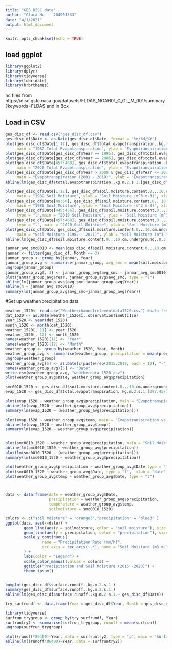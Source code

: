 ---
title: "GES DISC data"
author: "Clara Hu -- 204901533"
date: "4/1/2021"
output: html_document
---

```{r setup, include=FALSE}
knitr::opts_chunk$set(echo = TRUE)
```


## load ggplot

```{r}
library(ggplot2)
library(dplyr)
library(tidyverse)
library(lubridate)
library(hrbrthemes)
```

nc files from https://disc.gsfc.nasa.gov/datasets/FLDAS_NOAH01_C_GL_M_001/summary?keywords=FLDAS and in Box

## Load in CSV

```{r}
ges_disc_df <- read.csv("ges_disc_df.csv")
ges_disc_df$Date <- as.Date(ges_disc_df$Date, format = "%m/%d/%Y")
plot(ges_disc_df$Date[1:12], ges_disc_df$total.evapotranspiration..kg.m.2.s.1.[1:12], type = "l",
     main = "1982 Total Evapotranspiration", ylab = "Evapotranspiration (kg m-2 s-1)", xlab = "Month in 1982")
plot(ges_disc_df$Date[ges_disc_df$Year == 1995], ges_disc_df$total.evapotranspiration..kg.m.2.s.1.[ges_disc_df$Year == 1995], type = "l", main = "1995 Total Evapotranspiration", ylab = "Evapotranspiration(kg m-2 s-1)", xlab = "Month in 1995")
plot(ges_disc_df$Date[ges_disc_df$Year == 2005], ges_disc_df$total.evapotranspiration..kg.m.2.s.1.[ges_disc_df$Year == 2005], type = "l", main = "2005 Total Evapotranspiration", ylab = "Evapotranspiration (kg m-2 s-1)", xlab = "Month in 2005", ylim = c(0.00001, 0.000055))
plot(ges_disc_df$Date[457:468], ges_disc_df$total.evapotranspiration..kg.m.2.s.1.[457:468], type = "l",
     main = "2020 Total Evapotranspiration", ylab = "Evapotranspiration (kg m-2 s-1)", xlab = "Month in 2020", ylim = c(0.00001, 0.000055))
plot(ges_disc_df$Date[ges_disc_df$Year > 2000 & ges_disc_df$Year <= 2010], ges_disc_df$total.evapotranspiration..kg.m.2.s.1.[ges_disc_df$Year > 2000 & ges_disc_df$Year <= 2010], type = "l", ylim = c(0, 0.00008),
     main = "Evapotranspiration (2001 - 2010)", ylab = "Evapotranspiration (kg m-2 s-1)", xlab = "Year")
abline(lm(ges_disc_df$total.evapotranspiration..kg.m.2.s.1.[ges_disc_df$Year > 2000 & ges_disc_df$Year <= 2010]~ ges_disc_df$Date[ges_disc_df$Year > 2000 & ges_disc_df$Year <= 2010]))
```

```{r}
plot(ges_disc_df$Date[1:12], ges_disc_df$soil.moisture.content.0...10.cm.underground..m.3.m.3.[1:12], type = "l",
     main = "1982 Soil Moisture", ylab = "Soil Moisture (m^3 m-3)", xlab = "Month in 1982")
plot(ges_disc_df$Date[49:60], ges_disc_df$soil.moisture.content.0...10.cm.underground..m.3.m.3.[49:60], type = "l",
     main = "1986 Soil Moisture", ylab = "Soil Moisture (m^3 m-3)", xlab = "Month in 1986")
plot(ges_disc_df$Date[445:456], ges_disc_df$soil.moisture.content.0...10.cm.underground..m.3.m.3.[445:456],
     type = "l",main = "2019 Soil Moisture", ylab = "Soil Moisture (m^3 m-3)", xlab = "Month in 2019")
plot(ges_disc_df$Date[457:468], ges_disc_df$soil.moisture.content.0...10.cm.underground..m.3.m.3.[457:468],
     type = "l", main = "2020 Soil Moisture", ylab = "Soil Moisture (m^3 m-3)", xlab = "Month in 2020")
plot(ges_disc_df$Date, ges_disc_df$soil.moisture.content.0...10.cm.underground..m.3.m.3., type = "l",
     main = "Soil Moisture (1982 - 2021)", ylab = "Soil Moisture (m^3 m-3)", xlab = "Year", ylim = c(0, 0.5))
abline(lm(ges_disc_df$soil.moisture.content.0...10.cm.underground..m.3.m.3.~ ges_disc_df$Date))
```

```{r}
janmar_avg_smc0010 <- mean(ges_disc_df$soil.moisture.content.0...10.cm.underground..m.3.m.3.[ges_disc_df$Month <=3 & ges_disc_df$Year<=2000])
janmar <- filter(ges_disc_df, Month <= 3) 
janmar_group <- group_by(janmar, Year)
janmar_group_avg <- summarise(janmar_group, avg_smc = mean(soil.moisture.content.0...10.cm.underground..m.3.m.3.))
ungroup(janmar_group)
janmar_group_avg[, 3] <- janmar_group_avg$avg_smc - janmar_avg_smc0010
plot(janmar_group_avg$Year, janmar_group_avg$avg_smc, type = "l")
abline(lm(janmar_group_avg$avg_smc~janmar_group_avg$Year))
abline(h = janmar_avg_smc0010)
summary(lm(janmar_group_avg$avg_smc~janmar_group_avg$Year))
```

#Set up weather/precipitation data

```{r}
weather_1520<- read.csv("Weatherchannelreleventdata1520.csv") #data from the weather channel
dat_1520 <- as.Date(weather_1520$ï..observationTimeUtcIso)
year_1520 <- year(dat_1520)
month_1520 <- month(dat_1520)
weather_1520[, 11] <- year_1520
weather_1520[, 12] <- month_1520
names(weather_1520)[11] <- "Year"
names(weather_1520)[12] <- "Month"
weather_group <- group_by(weather_1520, Year, Month)
weather_group_avg <- summarise(weather_group, precipitation = mean(precipitationRate), temp = mean(temperature))
ungroup(weather_group)
weather_group_avg[5] <- as.Date(c(paste(rep(2015:2019, each = 12), "-", 1:12, "-", "01", sep = ""), "2020-01-01"))
names(weather_group_avg)[5] <- "Date"
write.csv(weather_group_avg, "weatherdata_1520.csv")
plot(weather_group_avg$Date, weather_group_avg$precipitation)
```

```{r}
smc0010_1520 <- ges_disc_df$soil.moisture.content.0...10.cm.underground..m.3.m.3.[397:457]
evap_1520 <- ges_disc_df$total.evapotranspiration..kg.m.2.s.1.[397:457]

plot(evap_1520 ~ weather_group_avg$precipitation, main = "Evapotranspiration vs Precipitation Rate (2015 - 2020)", ylab = "Evapotranspiration", xlab = "Precipitation Rate")
abline(lm(evap_1520 ~ weather_group_avg$precipitation))
summary(lm(evap_1520 ~ (weather_group_avg$precipitation)))

plot(evap_1520 ~ weather_group_avg$temp, main = "Evapotranspiration vs Temperature (2015 - 2020)", ylab = "Evapotranspiration", xlab = "Temperature")
abline(lm(evap_1520 ~ weather_group_avg$temp))
summary(lm(evap_1520 ~ weather_group_avg$precipitation))


plot(smc0010_1520 ~ weather_group_avg$precipitation, main = "Soil Moisture vs Precipitation Rate (2015 - 2020)", ylab = "Soil Moisture", xlab = "Precipitation Rate")
abline(lm(smc0010_1520 ~ weather_group_avg$precipitation))
plot(lm(smc0010_1520 ~ (weather_group_avg$precipitation)))
summary(lm(smc0010_1520 ~ weather_group_avg$precipitation))
```

```{r}
plot(weather_group_avg$precipitation ~ weather_group_avg$Date,type = "l", xlab = "date", ylab = "precipitation")
plot(smc0010_1520 ~ weather_group_avg$Date, type = "l",  xlab = "date", ylab = "soil moisture")
plot(weather_group_avg$temp ~ weather_group_avg$Date, type = "l")



data <- data.frame(date = weather_group_avg$Date,
                   precipitation = weather_group_avg$precipitation,
                   temperature = weather_group_avg$temp,
                   soilmoisture = smc0010_1520)

colors <- c("soil moisture" = "orange3","precipitation" = "blue3" )
ggplot(data, aes(x=date)) +
        geom_line(aes(y = soilmoisture, color = "soil moisture"), size = 1.05) +
        geom_line(aes(y = precipitation, color = "precipitation"), size = 1.05) +
        scale_y_continuous(
                name = "Precipitation Rate (mm/h)",
                sec.axis = sec_axis(~.*1, name = "Soil Moisture (m3 m-3)")
        ) +
        labs(color = "Legend") +
        scale_color_manual(values = colors) +
        ggtitle("Precipitation and Soil Moisture (2015 -2020)") +
        theme_ipsum()
        
```

```{r}
boxplot(ges_disc_df$surface.runoff..kg.m.2.s.1.)
summary(ges_disc_df$surface.runoff..kg.m.2.s.1.)
abline(lm(ges_disc_df$surface.runoff..kg.m.2.s.1.~ ges_disc_df$Date))

try_surfrundf <- data.frame(Year = ges_disc_df$Year, Month = ges_disc_df$Month, surfrun = ges_disc_df$surface.runoff..kg.m.2.s.1.)

library(tidyverse)
surfrun_trygroup <- group_by(try_surfrundf, Year)
surfruntry2 <- summarise(surfrun_trygroup, runoff = mean(surfrun))
ungroup(surfrun_trygroup)

plot((runoff*86400)~Year, data = surfruntry2, type = "p", main = "Surface Runoff (1982 - 2020)", xlab = "Year", ylab = "Surface Runoff (mm/day)")
abline(lm((runoff*86400)~Year, data = surfruntry2))

```








































